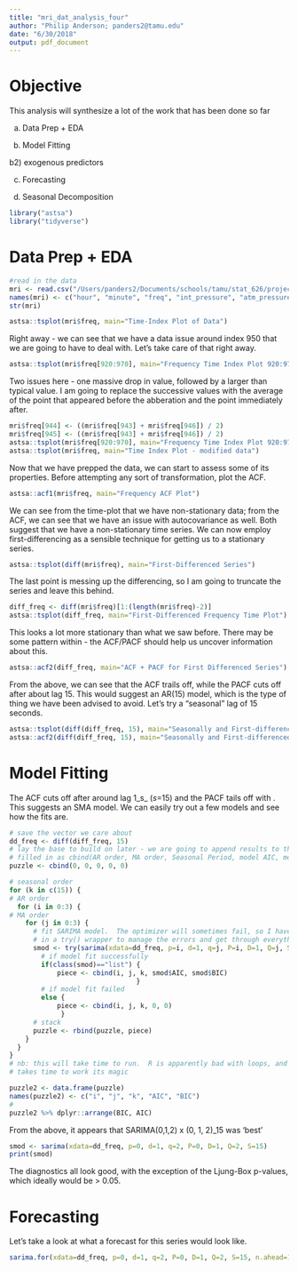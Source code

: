 ```yaml
---
title: "mri_dat_analysis_four"
author: "Philip Anderson; panders2@tamu.edu"
date: "6/30/2018"
output: pdf_document
---
```


# Objective 
This analysis will synthesize a lot of the work that has been done so far

a) Data Prep + EDA

b) Model Fitting 

b2) exogenous predictors 

c) Forecasting 

d) Seasonal Decomposition


```r
library("astsa")
library("tidyverse")
```

# Data Prep + EDA

```r
#read in the data
mri <- read.csv("/Users/panders2/Documents/schools/tamu/stat_626/project/stat_626_proj/mri_dat_one.csv")
names(mri) <- c("hour", "minute", "freq", "int_pressure", "atm_pressure", "tot_pressure", "tesla")
str(mri)
```


```r
astsa::tsplot(mri$freq, main="Time-Index Plot of Data")
```

Right away - we can see that we have a data issue around index 950 that we are going to have to deal with.  Let's take care of that right away.

```r
astsa::tsplot(mri$freq[920:970], main="Frequency Time Index Plot 920:970")
```

Two issues here - one massive drop in value, followed by a larger than typical value.  I am going to replace the successive values with the average of the point that appeared before the abberation and the point immediately after.


```r
mri$freq[944] <- ((mri$freq[943] + mri$freq[946]) / 2)
mri$freq[945] <- ((mri$freq[943] + mri$freq[946]) / 2)
astsa::tsplot(mri$freq[920:970], main="Frequency Time Index Plot 920:970 - modified data")
astsa::tsplot(mri$freq, main="Time Index Plot - modified data")
```



Now that we have prepped the data, we can start to assess some of its properties.  Before attempting any sort of transformation, plot the ACF.

```r
astsa::acf1(mri$freq, main="Frequency ACF Plot")
```

We can see from the time-plot that we have non-stationary data; from the ACF, we can see that we have an issue with autocovariance as well.  Both suggest that we have a non-stationary time series.  We can now employ first-differencing as a sensible technique for getting us to a stationary series.

```r
astsa::tsplot(diff(mri$freq), main="First-Differenced Series")
```

The last point is messing up the differencing, so I am going to truncate the series and leave this behind.

```r
diff_freq <- diff(mri$freq)[1:(length(mri$freq)-2)]
astsa::tsplot(diff_freq, main="First-Differenced Frequency Time Plot")
```

This looks a lot more stationary than what we saw before.  There may be some pattern within - the ACF/PACF should help us uncover information about this.

```r
astsa::acf2(diff_freq, main="ACF + PACF for First Differenced Series")
```

From the above, we can see that the ACF trails off, while the PACF cuts off after about lag 15.  This would suggest an AR(15) model, which is the type of thing we have been advised to avoid.  Let's try a "seasonal" lag of 15 seconds. 

```r
astsa::tsplot(diff(diff_freq, 15), main="Seasonally and First-differenced time series")
astsa::acf2(diff(diff_freq, 15), main="Seasonally and First-differenced time series")
```

# Model Fitting

The ACF cuts off after around lag 1_s_ (_s_=15) and the PACF tails off with .  This suggests an SMA model.  We can easily try out a few models and see how the fits are.

```r
# save the vector we care about
dd_freq <- diff(diff_freq, 15)
# lay the base to build on later - we are going to append results to this
# filled in as cbind(AR order, MA order, Seasonal Period, model AIC, model BIC)
puzzle <- cbind(0, 0, 0, 0, 0)

# seasonal order
for (k in c(15)) {
# AR order
  for (i in 0:3) {
# MA order    
    for (j in 0:3) {
      # fit SARIMA model.  The optimizer will sometimes fail, so I have thrown this
      # in a try() wrapper to manage the errors and get through everything 
      smod <- try(sarima(xdata=dd_freq, p=i, d=1, q=j, P=i, D=1, Q=j, S=k), silent=T)
        # if model fit successfully
        if(class(smod)=="list") {
            piece <- cbind(i, j, k, smod$AIC, smod$BIC)
                                }
        # if model fit failed
        else {
            piece <- cbind(i, j, k, 0, 0)
             }
      # stack
      puzzle <- rbind(puzzle, piece)
    }
  }
}
# nb: this will take time to run.  R is apparently bad with loops, and the try function 
# takes time to work its magic
```

```r
puzzle2 <- data.frame(puzzle)
names(puzzle2) <- c("i", "j", "k", "AIC", "BIC")
# 
puzzle2 %>% dplyr::arrange(BIC, AIC)
```

From the above, it appears that SARIMA(0,1,2) x (0, 1, 2)_15 was 'best'

```r
smod <- sarima(xdata=dd_freq, p=0, d=1, q=2, P=0, D=1, Q=2, S=15)
print(smod)
```

The diagnostics all look good, with the exception of the Ljung-Box p-values, which ideally would be > 0.05.


# Forecasting

Let's take a look at what a forecast for this series would look like.

```r
sarima.for(xdata=dd_freq, p=0, d=1, q=2, P=0, D=1, Q=2, S=15, n.ahead=15)
```

